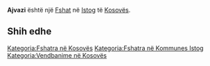 {{Fshat në Kosovës
 | Emri                = Ajvazi
| srp_N_name = Ajvazi
| srp_N_FULL_NAME_RO = Ajvazi
| srp_N_FULL_NAME_ND_RO = Ajvazi
| srp_N_SORT_NAME_RG = AJVAZI
| srp_N_FULL_NAME_RG = Ajvazi
| srp_N_FULL_NAME_ND_RG = Ajvazi

 | Emri (Rasa dhanore) = 
 | Figura              = 
 | Shteti              = Kosovo
 | Komuna              = Istog
 | Kodi postar         = 
 | Sipërfaqja          = 

 | Popullsia           = 

 | Regj. i popullsisë  = 
 | Dend. e popullsisë  = 
 | Faqja zyrtare       = 
 <!--- Koordinatat ----> 
 | Gjerësia            = 42.453056
 | Gjatësia            = 21.345556
 | Lartësia            = 
}}
'''Ajvazi''' është një [[Fshat]] në [[Istog]] të [[Kosovës]].

<!-- == Gjeografia == -->
<!-- == Historia == -->
<!-- == Demografia == -->
== Shih edhe ==
{{Komuna Istog}}
{{Kosovo-Administrata-Cung}}

[[Kategoria:Fshatra në Kosovës]]
[[Kategoria:Fshatra në Kommunes Istog]]
[[Kategoria:Vendbanime në Kosovës]]